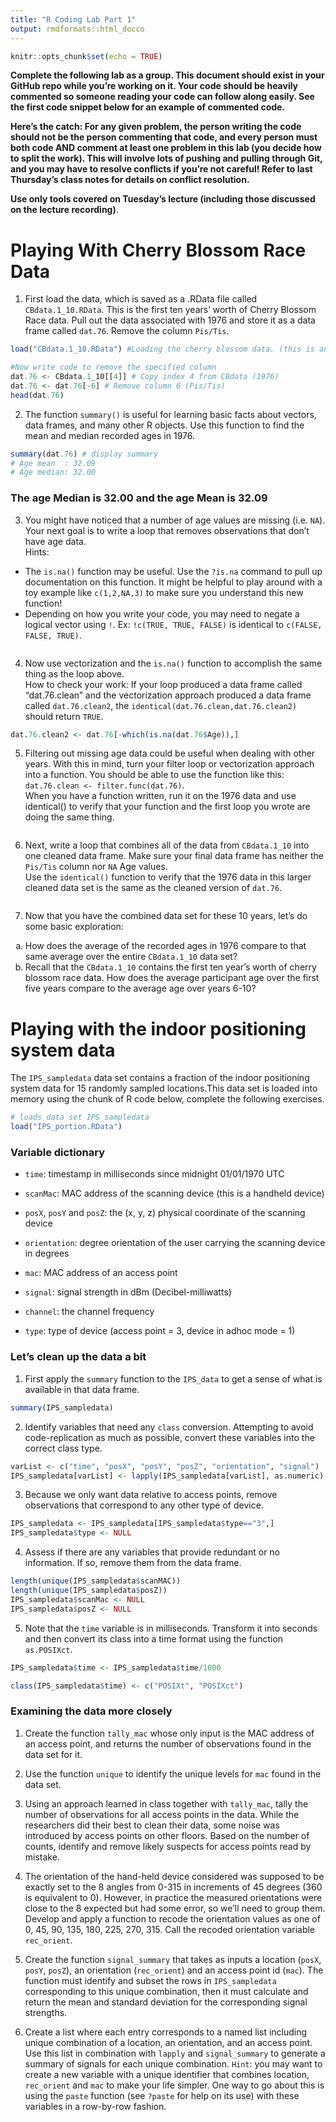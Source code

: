 ```yaml
---
title: "R Coding Lab Part 1"
output: rmdformats::html_docco
---
```


```r
knitr::opts_chunk$set(echo = TRUE)
```

**Complete the following lab as a group. This document should exist in your GitHub repo while you're working on it. Your code should be heavily commented so someone reading your code can follow along easily. See the first code snippet below for an example of commented code.**

**Here's the catch: For any given problem, the person writing the code should not be the person commenting that code, and every person must both code AND comment at least one problem in this lab (you decide how to split the work). This will involve lots of pushing and pulling through Git, and you may have to resolve conflicts if you're not careful! Refer to last Thursday's class notes for details on conflict resolution.**

**Use only tools covered on Tuesday's lecture (including those discussed on the lecture recording)**.

# Playing With Cherry Blossom Race Data

1) First load the data, which is saved as a .RData file called `CBdata.1_10.RData`. This is the first ten years' worth of Cherry Blossom Race data. Pull out the data associated with 1976 and store it as a data frame called `dat.76`. Remove the column `Pis/Tis`. 


```r
load("CBdata.1_10.RData") #Loading the cherry blossom data. (this is an example of a properly commented line of code)

#Now write code to remove the specified column
dat.76 <- CBdata.1_10[[4]] # Copy index 4 from CBdata (1976)
dat.76 <- dat.76[-6] # Remove column 6 (Pis/Tis)
head(dat.76)
```


2) The function `summary()` is useful for learning basic facts about vectors, data frames, and many other R objects. Use this function to find the mean and median recorded ages in 1976. 

```r
summary(dat.76) # display summary
# Age mean  : 32.09
# Age median: 32.00
```


### The age Median is 32.00 and the age Mean is 32.09 

3) You might have noticed that a number of age values are missing (i.e. `NA`). Your next goal is to write a loop that removes observations that don't have age data.  
Hints:  
- The `is.na()` function may be useful. Use the `?is.na` command to pull up documentation on this function. It might be helpful to play around with a toy example like `c(1,2,NA,3)` to make sure you understand this new function!  
- Depending on how you write your code, you may need to negate a logical vector using `!`. Ex: `!c(TRUE, TRUE, FALSE)` is identical to `c(FALSE, FALSE, TRUE)`.

```r


```

 4) Now use vectorization and the `is.na()` function to accomplish the same thing as the loop above.  
How to check your work: If your loop produced a data frame called "dat.76.clean" and the vectorization approach produced a data frame called `dat.76.clean2`, the `identical(dat.76.clean,dat.76.clean2)` should return `TRUE`.

```r
dat.76.clean2 <- dat.76[-which(is.na(dat.76$Age)),]

```

5) Filtering out missing age data could be useful when dealing with other years. With this in mind, turn your filter loop or vectorization approach into a function. You should be able to use the function like this: `dat.76.clean <- filter.func(dat.76)`.  
When you have a function written, run it on the 1976 data and use identical() to verify that your function and the first loop you wrote are doing the same thing.

```r

```

6) Next, write a loop that combines all of the data from `CBdata.1_10` into one cleaned data frame. Make sure your final data frame has neither the `Pis/Tis` column nor `NA` Age values.  
Use the `identical()` function to verify that the 1976 data in this larger cleaned data set is the same as the cleaned version of `dat.76`. 

```r

```

7) Now that you have the combined data set for these 10 years, let's do some basic exploration:  
a) How does the average of the recorded ages in 1976 compare to that same average over the entire `CBdata.1_10` data set?  
b) Recall that the `CBdata.1_10` contains the first ten year's worth of cherry blossom race data. How does the average participant age over the first five years compare to the average age over years 6-10?

# Playing with the indoor positioning system data

The `IPS_sampledata` data set contains a fraction of the indoor positioning system data for 15 randomly sampled locations.This data set is loaded into memory using the chunk of R code below, complete the following exercises. 

```r
# loads data set IPS_sampledata
load("IPS_portion.RData")
```


### Variable dictionary

- `time`: timestamp in milliseconds since midnight 01/01/1970 UTC

- `scanMac`: MAC address of the scanning device (this is a handheld device)

- `posX`, `posY` and `posZ`: the (x, y, z) physical coordinate of the scanning device

- `orientation`: degree orientation of the user carrying the scanning device in degrees

- `mac`: MAC address of an access point

- `signal`: signal strength in dBm (Decibel-milliwatts)

- `channel`: the channel frequency

- `type`: type of device (access point = 3, device in adhoc mode = 1)

### Let's clean up the data a bit

1. First apply the `summary` function to the `IPS_data` to get a sense of what is available in that data frame. 

```r
summary(IPS_sampledata)
```

2. Identify variables that need any `class` conversion. Attempting to avoid code-replication as much as possible, convert these variables into the correct class type.

```r
varList <- c("time", "posX", "posY", "posZ", "orientation", "signal")
IPS_sampledata[varList] <- lapply(IPS_sampledata[varList], as.numeric)
```

3. Because we only want data relative to access points, remove observations that correspond to any other type of device.

```r
IPS_sampledata <- IPS_sampledata[IPS_sampledata$type=="3",]
IPS_sampledata$type <- NULL
```


4. Assess if there are any variables that provide redundant or no information. If so, remove them from the data frame.

```r
length(unique(IPS_sampledata$scanMAC))  
length(unique(IPS_sampledata$posZ))     
IPS_sampledata$scanMac <- NULL
IPS_sampledata$posZ <- NULL
```


5. Note that the `time` variable is in milliseconds.  Transform it into seconds and then convert its class into a time format using the function `as.POSIXct`.

```r
IPS_sampledata$time <- IPS_sampledata$time/1000 

class(IPS_sampledata$time) <- c("POSIXt", "POSIXct")
```


### Examining the data more closely

1. Create the function `tally_mac` whose only input is the MAC address of an access point, and returns the number of observations found in the data set for it.

2. Use the function `unique` to identify the unique levels for `mac` found in the data set. 

3. Using an approach learned in class together with `tally_mac`, tally the  number of observations for all access points in the data. While the researchers did their best to clean their data, some noise was introduced by access points on other floors.  Based on the number of counts, identify and remove likely suspects for access points read by mistake.

4.  The orientation of the hand-held device considered was supposed to be exactly set to the 8 angles from 0-315 in increments of 45 degrees (360 is equivalent to 0). However, in practice the measured orientations were close to the 8 expected but had some error, so we'll need to group them.  Develop and apply a function to recode the orientation values as one of 0, 45, 90, 135, 180, 225, 270, 315. Call the recoded orientation variable `rec_orient`.

5. Create the function `signal_summary` that takes as inputs a location (`posX`, `posY`, `posZ`), an orientation (`rec_orient`) and an access point id (`mac`).  The function must identify and subset the rows in `IPS_sampledata` corresponding to this unique combination, then it must calculate and return the mean and standard deviation for the corresponding signal strengths. 

6.  Create a list where each entry corresponds to a named list including unique combination of a location, an orientation, and an access point.  Use this list in combination with `lapply` and `signal_summary` to generate a summary of signals for each unique combination. `Hint`: you may want to create a new variable with a unique identifier that combines location, `rec_orient` and `mac` to make your life simpler.  One way to go about this is using the `paste` function (see `?paste` for help on its use) with these variables in a row-by-row fashion.
